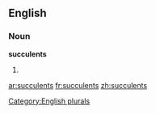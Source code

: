 ==English==

===Noun===
'''succulents'''

# {{plural of|[[succulent]]}}

[[Category:English plurals]]

[[ar:succulents]]
[[fr:succulents]]
[[zh:succulents]]